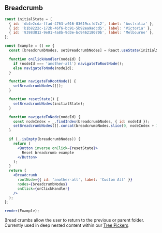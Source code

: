 
## Breadcrumb

```jsx live={true}
const initialState = [
  { id: 'db4e2cda-ffad-4763-a016-03619ccfd7c2', label: 'Australia' },
  { id: 'b1b8222c-172b-46f6-bc91-5b92ea9adcd5', label: 'Victoria' },
  { id: '9398d812-9e01-4a8b-9d3e-bc946218070b', label: 'Melbourne' },
];

const Example = () => {
  const [breadcrumbNodes, setBreadcrumbNodes] = React.useState(initialState);

  function onClickHandler(nodeId) {
    if (nodeId === 'another-all') navigateToRootNode();
    else navigateToNode(nodeId);
  }

  function navigateToRootNode() {
    setBreadcrumbNodes([]);
  }

  function resetState() {
    setBreadcrumbNodes(initialState);
  }

  function navigateToNode(nodeId) {
    const nodeIndex = _.findIndex(breadcrumbNodes, { id: nodeId });
    setBreadcrumbNodes([].concat(breadcrumbNodes.slice(0, nodeIndex + 1)));
  }

  if (_.isEmpty(breadcrumbNodes)) {
    return (
      <Button inverse onClick={resetState}>
        Reset breadcrumb example
      </Button>
    );
  }
  return (
    <Breadcrumb
      rootNode={{ id: 'another-all', label: 'Custom All' }}
      nodes={breadcrumbNodes}
      onClick={onClickHandler}
    />
  );
};

render(Example);
```

<DesignNotes>
  <p>
    Bread crumbs allow the user to return to the previous or parent folder. Currently used in deep nested content within
    our <a href="/tree-picker-example">Tree Pickers</a>.
  </p>
</DesignNotes>
<Props componentName="Breadcrumb" />
